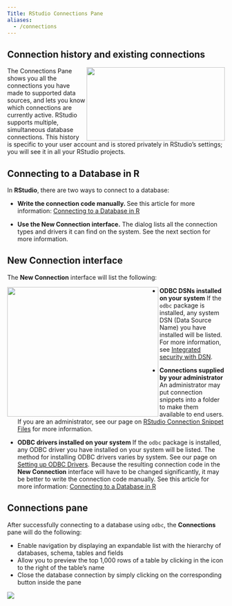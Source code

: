 ```yaml
---
Title: RStudio Connections Pane
aliases:
  - /connections
---
```


## Connection history and existing connections

<div>
  <img src="/ide/multiple.png" height="170" width="320" align="right">
</div>

The Connections Pane shows you all the connections you have made to supported data sources, and lets you know which connections are currently active. RStudio supports multiple, simultaneous database connections.  This history is specific to your user account and is stored privately in RStudio’s settings; you will see it in all your RStudio projects.


## Connecting to a Database in R

In **RStudio**, there are two ways to connect to a database:

- **Write the connection code manually. **  See this article for more information: [Connecting to a Database in R](/drivers/#connecting-to-a-database-in-r)

- **Use the New Connection interface.** The dialog lists all the connection types and drivers it can find on the system.  See the next section for more information.


## New Connection interface

The **New Connection** interface will list the following:

<div>
  <img src="/ide/existing.PNG" height="300" width="350" align="left">
</div>


- **ODBC DSNs installed on your system**  If the `odbc` package is installed, any system DSN (Data Source Name) you have installed will be listed. For more information, see [Integrated security with DSN](/managing-credentials/#integrated-security-with-dsn).

- **Connections supplied by your administrator**  An administrator may put connection snippets into a folder to make them available to end users. If you are an administrator, see our page on [RStudio Connection Snippet Files](https://rstudio.github.io/rstudio-extensions/rstudio-connections.html) for more information.

- **ODBC drivers installed on your system**  If the `odbc` package is installed, any ODBC driver you have installed on your system will be listed. The method for installing ODBC drivers varies by system. See our page on [Setting up ODBC Drivers](/drivers).  Because the resulting connection code in the **New Connection** interface will have to be changed significantly, it may be better to write the connection code manually.  See this article for more information: [Connecting to a Database in R](/drivers/#connecting-to-a-database-in-r)



## Connections pane

After successfully connecting to a database using `odbc`, the **Connections** pane will do the following: 

- Enable navigation by displaying an expandable list with the hierarchy of databases, schema, tables and fields  
- Allow you to preview the top 1,000 rows of a table by clicking in the icon to the right of the table's name
- Close the database connection by simply clicking on the corresponding button inside the pane

<div>
  <img src="/ide/features.png">
</div>


